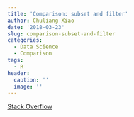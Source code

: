 ```yaml
---
title: 'Comparison: subset and filter'
author: Chuliang Xiao
date: '2018-03-23'
slug: comparison-subset-and-filter
categories:
  - Data Science
  - Comparison
tags:
  - R
header:
  caption: ''
  image: ''
---
```


[Stack Overflow](https://stackoverflow.com/a/39882777)